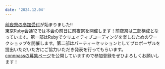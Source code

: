 ```yaml
---
date: '2024.12.04'
---
```



[前夜祭の参加受付](https://connpass.com/event/339170/)が始まりました!!<br />
東京Ruby会議12では本会の前日に前夜祭を開催します！前夜祭は二部構成となっています。第一部はRubyでクリエイティブコーディングを楽しむためのワークショップを開催します。第二部はパーティーセッションとしてプロポーザルを提出いただいた方にご協力いただき発表を行ってもらいます。<br />
[connpassの募集ページ](https://connpass.com/event/339170/)を公開していますので参加登録をぜひよろしくお願いします！
